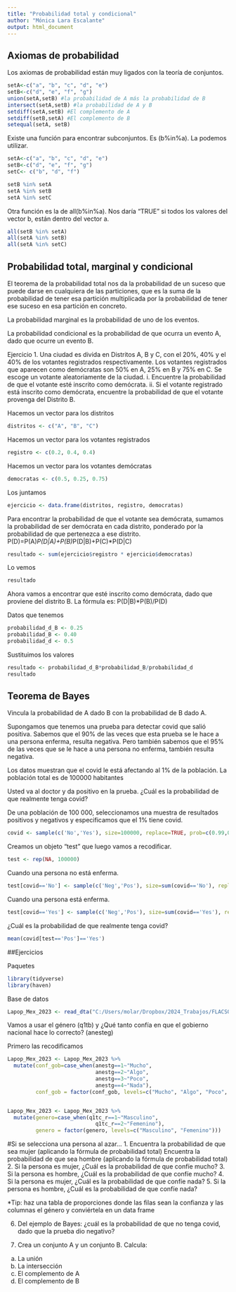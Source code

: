 ---
title: "Probabilidad total y condicional"
author: "Mónica Lara Escalante"
output: html_document
---

## Axiomas de probabilidad

Los axiomas de probabilidad están muy ligados con la teoría de conjuntos.

```{r}
setA<-c("a", "b", "c", "d", "e")
setB<-c("d", "e", "f", "g")
union(setA,setB) #la probabilidad de A más la probabilidad de B
intersect(setA,setB) #la probabilidad de A y B
setdiff(setA,setB) #El complemento de A
setdiff(setB,setA) #El complemento de B
setequal(setA, setB)
```


Existe una función para encontrar subconjuntos. Es (b%in%a). La podemos utilizar.

```{r}
setA<-c("a", "b", "c", "d", "e")
setB<-c("d", "e", "f", "g")
setC<- c("b", "d", "f")
```

```{r}
setB %in% setA 
setA %in% setB 
setA %in% setC
```

Otra función es la de all(b%in%a). Nos daría "TRUE" si todos los valores del
vector b, están dentro del vector a.
```{r}
all(setB %in% setA) 
all(setA %in% setB)
all(setA %in% setC)

```

## Probabilidad total, marginal y condicional

El teorema de la probabilidad total nos da la probabilidad de un suceso que puede darse en cualquiera de las particiones, que es la suma de la probabilidad de tener esa partición multiplicada por la probabilidad de tener ese suceso en esa partición en concreto.

La probabilidad marginal es la probabilidad de uno de los eventos.

La probabilidad condicional es la probabilidad de que ocurra un evento A, dado
que ocurre un evento B.


Ejercicio 1. Una ciudad es divida en Distritos A, B y C, con el 20%, 40% y el 40% de los votantes registrados respectivamente. Los votantes registrados que aparecen como demócratas son 50% en A, 25% en B y 75% en C. Se escoge un votante aleatoriamente de la ciudad. 
i. Encuentre la probabilidad de que el votante esté inscrito como demócrata.
ii. Si el votante registrado está inscrito como demócrata, encuentre la probabilidad de que el votante provenga del 
Distrito B. 

Hacemos un vector para los distritos
```{r}
distritos <- c("A", "B", "C")
```

Hacemos un vector para los votantes registrados
```{r}
registro <- c(0.2, 0.4, 0.4)
```

Hacemos un vector para los votantes demócratas
```{r}
democratas <- c(0.5, 0.25, 0.75)
```

Los juntamos
```{r}
ejercicio <- data.frame(distritos, registro, democratas)
```

Para encontrar la probabilidad de que el votante sea demócrata, sumamos la probabilidad de ser demócrata en cada distrito, ponderado por la probabilidad de que pertenezca a ese distrito.
P(D)=P(A)*P(D|A)+P(B)*P(D|B)+P(C)*P(D|C)

```{r}
resultado <- sum(ejercicio$registro * ejercicio$democratas)
```

Lo vemos
```{r}
resultado
```

Ahora vamos a encontrar que esté inscrito como demócrata, dado que proviene del distrito B.
La fórmula es: P(D|B)*P(B)/P(D)

Datos que tenemos
```{r}
probabilidad_d_B <- 0.25
probabilidad_B <- 0.40
probabilidad_d <- 0.5
```
Sustituimos los valores
```{r}
resultado <- probabilidad_d_B*probabilidad_B/probabilidad_d
resultado
```

## Teorema de Bayes

Vincula la probabilidad de A dado B con la probabilidad de B dado A. 

Supongamos que tenemos una prueba para detectar covid que salió positiva. 
Sabemos que el 90% de las veces que esta prueba se le hace a una persona enferma,
resulta negativa. Pero también sabemos que el 95% de las veces que se le hace
a una persona no enferma, también resulta negativa. 

Los datos muestran que el covid le está afectando al 1% de la población. La 
población total es de 100000 habitantes

Usted va al doctor y da positivo en la prueba. ¿Cuál es la probabilidad de que 
realmente tenga covid?

De una población de 100 000, seleccionamos una muestra de resultados positivos 
y negativos y especificamos que el 1% tiene covid.

```{r}
covid <- sample(c('No','Yes'), size=100000, replace=TRUE, prob=c(0.99,0.01))

```

Creamos un objeto "test" que luego vamos a recodificar.
```{r}
test <- rep(NA, 100000)
```

Cuando una persona no está enferma.
```{r}
test[covid=='No'] <- sample(c('Neg','Pos'), size=sum(covid=='No'), replace=TRUE, prob=c(0.95,0.05))
```

Cuando una persona está enferma.
```{r}
test[covid=='Yes'] <- sample(c('Neg','Pos'), size=sum(covid=='Yes'), replace=TRUE, prob=c(0.9, 0.1))
```


¿Cuál es la probabilidad de que realmente tenga covid?

```{r}
mean(covid[test=='Pos']=='Yes')
```

##Ejercicios

Paquetes
```{r}
library(tidyverse)
library(haven)
```

Base de datos

```{r}
Lapop_Mex_2023 <- read_dta("C:/Users/molar/Dropbox/2024_Trabajos/FLACSO/Taller estadística/Datos/Lapop_Mex_2023.dta")
```

Vamos a usar el género (q1tb) y ¿Qué tanto confía en que el gobierno nacional hace lo correcto? (anesteg)

Primero las recodificamos
```{r}
Lapop_Mex_2023 <- Lapop_Mex_2023 %>% 
  mutate(conf_gob=case_when(anestg==1~"Mucho",
                            anestg==2~"Algo",
                            anestg==3~"Poco",
                            anestg==4~"Nada"),
         conf_gob = factor(conf_gob, levels=c("Mucho", "Algo", "Poco", "Nada"))) 


Lapop_Mex_2023 <- Lapop_Mex_2023 %>% 
  mutate(genero=case_when(q1tc_r==1~"Masculino",
                            q1tc_r==2~"Femenino"),
         genero = factor(genero, levels=c("Masculino", "Femenino"))) 

```


#Si se selecciona una persona al azar...
1. Encuentra la probabilidad de que sea mujer (aplicando la fórmula de probabilidad total)
Encuentra la probabilidad de que sea hombre (aplicando la fórmula de probabilidad total)
2. Si la persona es mujer, ¿Cuál es la probabilidad de que confíe mucho?
3. Si la persona es hombre, ¿Cuál es la probabilidad de que confíe mucho?
4. Si la persona es mujer, ¿Cuál es la probabilidad de que confíe nada?
5. Si la persona es hombre, ¿Cuál es la probabilidad de que confíe nada?

*Tip: haz una tabla de proporciones donde las filas sean la confianza y las columnas el género y conviértela en un data frame

6. Del ejemplo de Bayes: ¿cuál es la probabilidad de que no tenga covid, dado que
la prueba dio negativo?

7. Crea un conjunto A y un conjunto B. Calcula:
a) La unión
b) La intersección
c) El complemento de A
d) El complemento de B



